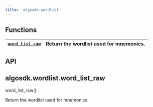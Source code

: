 ```yaml
---
title: 'algosdk.wordlist'
---
```


<a id='module-algosdk.wordlist'></a>

<a id='algosdk-wordlist'></a>

<a id='module-contents'></a>

<a id='functions'></a>

## Functions

| [`word_list_raw`](#algosdk.wordlist.word_list_raw) | Return the wordlist used for mnemonics. |
| -------------------------------------------------- | --------------------------------------- |

<a id='api'></a>

## API

<a id='algosdk.wordlist.word_list_raw'></a>

## algosdk.wordlist.word_list_raw

word_list_raw()

Return the wordlist used for mnemonics.
